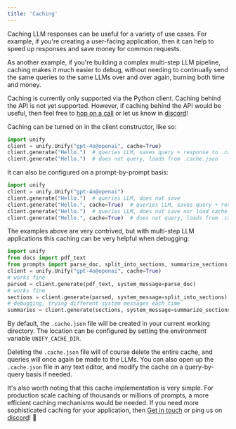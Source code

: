 ```yaml
---
title: 'Caching'
---
```


Caching LLM responses can be useful for a variety of use cases. For example, if you're
creating a user-facing application, then it can help to speed up responses and save
money for common requests.

As another example, if you're building a complex multi-step LLM pipeline, caching makes
it much easier to debug, without needing to continually send the same queries to the
same LLMs over and over again, burning both time and money.

Caching is currently only supported via the Python client. Caching behind the API is not
yet supported. However, if caching behind the API would be useful,
then feel free to [hop on a call](https://calendly.com/unify-chat/general)
or let us know in [discord](https://discord.com/invite/sXyFF8tDtm)!

Caching can be turned on in the client constructor, like so:

```python
import unify
client = unify.Unify("gpt-4o@openai", cache=True)
client.generate("Hello.")  # queries LLM, saves query + response to .cache.json
client.generate("Hello.")  # does not query, loads from .cache.json
```

It can also be configured on a prompt-by-prompt basis:

```python
import unify
client = unify.Unify("gpt-4o@openai")
client.generate("Hello.")  # queries LLM, does not save
client.generate("Hello.", cache=True)  # queries LLM, saves query + response to .cache.json
client.generate("Hello.")  # queries LLM, does not save nor load cache
client.generate("Hello.", cache=True)  # does not query, loads from .cache.json
```

The examples above are very contrived, but with multi-step LLM applications this caching
can be very helpful when debugging:

```python
import unify
from docs import pdf_text
from prompts import parse_doc, split_into_sections, summarize_sections
client = unify.Unify("gpt-4o@openai", cache=True)
# works fine
parsed = client.generate(pdf_text, system_message=parse_doc)
# works fine
sections = client.generate(parsed, system_message=split_into_sections)
# debugging, trying different system messages each time
summaries = client.generate(sections, system_message=summarize_sections)
```

By default, the `.cache.json` file will be created in your current working directory.
The location can be configured by setting the environment variable `UNIFY_CACHE_DIR`.

Deleting the `.cache.json` file will of course delete the entire cache,
and queries will once again be made to the LLMs. You can also open up the `.cache.json`
file in any text editor, and modify the cache on a query-by-query basis if needed.

It's also worth noting that this cache implementation is very simple. For production
scale caching of thousands or millions of prompts, a more efficient caching mechanisms
would be needed. If you need more sophisticated caching for your application,
then [Get in touch](https://calendly.com/unify-chat/general) or ping us on
[discord](https://discord.com/invite/sXyFF8tDtm)! 👾
